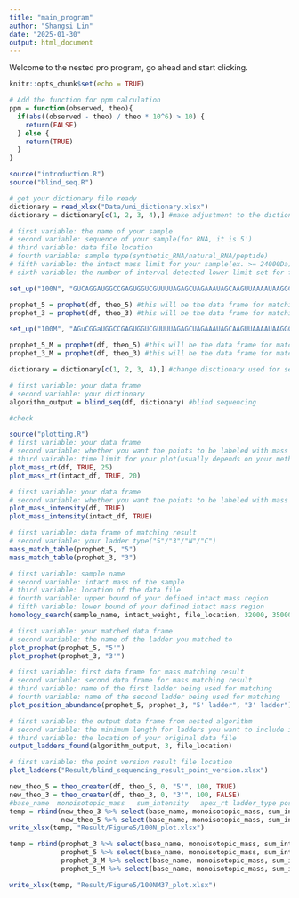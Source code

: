 ```yaml
---
title: "main_program"
author: "Shangsi Lin"
date: "2025-01-30"
output: html_document
---
```

Welcome to the nested pro program, go ahead and start clicking.
```r
knitr::opts_chunk$set(echo = TRUE)

# Add the function for ppm calculation
ppm = function(observed, theo){
  if(abs((observed - theo) / theo * 10^6) > 10) {
    return(FALSE)
  } else {
    return(TRUE)
  }
}

source("introduction.R")
source("blind_seq.R")

# get your dictionary file ready
dictionary = read_xlsx("Data/uni_dictionary.xlsx")
dictionary = dictionary[c(1, 2, 3, 4),] #make adjustment to the dictionary if you want to restrict choice range
```

```r
# first variable: the name of your sample
# second variable: sequence of your sample(for RNA, it is 5')
# third variable: data file location
# fourth variable: sample type(synthetic_RNA/natural_RNA/peptide)
# fifth variable: the intact mass limit for your sample(ex. >= 24000Da)
# sixth variable: the number of interval detected lower limit set for filtering purpose 

set_up("100N", "GUCAGGAUGGCCGAGUGGUCGUUUUAGAGCUAGAAAUAGCAAGUUAAAAUAAGGCUAGUCCGUUAUCAACUUGAAAAAGUGGCACCGAGUCGGUGCUUUU", "Data/100mer_data/100N/100N_5min_Sihang_05082310.xlsx", "synthetic_RNA", 22000, 0)

prophet_5 = prophet(df, theo_5) #this will be the data frame for matching result, not sequencing, it acts as a verification
prophet_3 = prophet(df, theo_3) #this will be the data frame for matching result, not sequencing, it acts as a verification

set_up("100M", "AGuCGGaUGGCCGAGUGGUCGUUUUAGAGCUAGAAAUAGCAAGUUAAAAUAAGGCUAGUCCGUUAUCAACUUGAAAAAGUGGCACCGAGUCGGUGCUuUU", "Data/100mer_data/mixture/Suyue/100nt_10_M_NonM_70_30_AD.xlsx", "synthetic_RNA", 22000, 0)

prophet_5_M = prophet(df, theo_5) #this will be the data frame for matching result, not sequencing, it acts as a verification
prophet_3_M = prophet(df, theo_3) #this will be the data frame for matching result, not sequencing, it acts as a verification

dictionary = dictionary[c(1, 2, 3, 4),] #change disctionary used for sequencing 

# first variable: your data frame
# second variable: your dictionary
algorithm_output = blind_seq(df, dictionary) #blind sequencing

#check
```

```r
source("plotting.R")
# first variable: your data frame
# second variable: whether you want the points to be labeled with mass or not(TRUE/FALSE)
# third vairable: time limit for your plot(usually depends on your method settin of MS)
plot_mass_rt(df, TRUE, 25)
plot_mass_rt(intact_df, TRUE, 20)

# first variable: your data frame
# second variable: whether you want the points to be labeled with mass or not(TRUE/FALSE)
plot_mass_intensity(df, TRUE)
plot_mass_intensity(intact_df, TRUE)

# first variable: data frame of matching result
# second variable: your ladder type("5"/"3"/"N"/"C")
mass_match_table(prophet_5, "5")
mass_match_table(prophet_3, "3")

# first variable: sample name
# second variable: intact mass of the sample
# third variable: location of the data file
# fourth variable: upper bound of your defined intact mass region
# fifth variable: lower bound of your defined intact mass region
homology_search(sample_name, intact_weight, file_location, 32000, 35000)

# first variable: your matched data frame
# second variable: the name of the ladder you matched to
plot_prophet(prophet_5, "5'")
plot_prophet(prophet_3, "3'")

# first variable: first data frame for mass matching result
# second variable: second data frame for mass matching result
# third variable: name of the first ladder being used for matching
# fourth variable: name of the second ladder being used for matching
plot_position_abundance(prophet_5, prophet_3, "5' ladder", "3' ladder")
```

```r
# first variable: the output data frame from nested algorithm
# second variable: the minimum length for ladders you want to include in your result file
# third variable: the location of your original data file
output_ladders_found(algorithm_output, 3, file_location)

# first variable: the point version result file location
plot_ladders("Result/blind_sequencing_result_point_version.xlsx")
```

```r
new_theo_5 = theo_creater(df, theo_5, 0, "5'", 100, TRUE)
new_theo_3 = theo_creater(df, theo_3, 0, "3'", 100, FALSE)
#base_name	monoisotopic_mass	sum_intensity	apex_rt	ladder_type	position
temp = rbind(new_theo_3 %>% select(base_name, monoisotopic_mass, sum_intensity,	apex_rt,	ladder_type,	n_position),
             new_theo_5 %>% select(base_name, monoisotopic_mass, sum_intensity,	apex_rt,	ladder_type,	n_position))
write_xlsx(temp, "Result/Figure5/100N_plot.xlsx")
```

```r
temp = rbind(prophet_3 %>% select(base_name, monoisotopic_mass, sum_intensity, apex_rt) %>% mutate(sgRNA = "sgRNA1"),
             prophet_5 %>% select(base_name, monoisotopic_mass, sum_intensity, apex_rt) %>% mutate(sgRNA = "sgRNA1"),
             prophet_3_M %>% select(base_name, monoisotopic_mass, sum_intensity, apex_rt) %>% mutate(sgRNA = "sgRNA2"),
             prophet_5_M %>% select(base_name, monoisotopic_mass, sum_intensity, apex_rt) %>% mutate(sgRNA = "sgRNA2"))

write_xlsx(temp, "Result/Figure5/100NM37_plot.xlsx")
```

